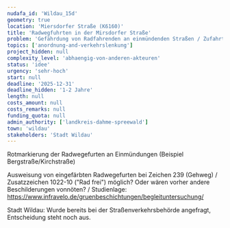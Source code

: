 ```yaml
---
nudafa_id: 'Wildau_15d'
geometry: true
location: 'Miersdorfer Straße (K6160)'
title: 'Radwegfuhrten in der Mirsdorfer Straße'
problem: 'Gefährdung von Radfahrenden an einmündenden Straßen / Zufahrten (3 Stück im Straßenverlauf)'
topics: ['anordnung-and-verkehrslenkung']
project_hidden: null
complexity_level: 'abhaengig-von-anderen-akteuren'
status: 'idee'
urgency: 'sehr-hoch'
start: null
deadline: '2025-12-31'
deadline_hidden: '1-2 Jahre'
length: null
costs_amount: null
costs_remarks: null
funding_quota: null
admin_authority: ['landkreis-dahme-spreewald']
town: 'wildau'
stakeholders: 'Stadt Wildau'
---
```


Rotmarkierung der Radwegefurten an Einmündungen (Beispiel Bergstraße/Kirchstraße)

Ausweisung von eingefärbten Radwegefurten bei Zeichen 239 (Gehweg) / Zusatzzeichen 1022-10 ("Rad frei") möglich? Oder wären vorher andere Beschilderungen vonnöten? / Studienlage: https://www.infravelo.de/gruenbeschichtungen/begleituntersuchung/

Stadt Wildau: Wurde bereits bei der Straßenverkehrsbehörde angefragt, Entscheidung steht noch aus.
